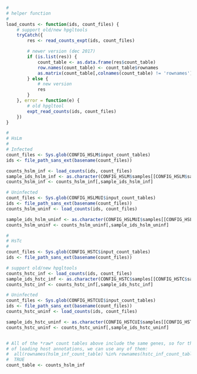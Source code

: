 ```r
#
# helper function
#
load_counts <- function(ids, count_files) {
    # support old/new hpgltools
    tryCatch({
        res <- read_counts_expt(ids, count_files)

        # newer version (dec 2017)
        if (is.list(res)) {
            count_table <- as.data.frame(res$count_table)
            row.names(count_table) <- count_table$rownames
            as.matrix(count_table[,colnames(count_table) != 'rownames'])
        } else {
            # new version
            res
        }
    }, error = function(e) {
        # old hpgltool
        expt_read_counts(ids, count_files)
    })
}

#
# HsLm
#
# Infected
count_files <- Sys.glob(CONFIG_HSLM$input_count_tables)
ids <- file_path_sans_ext(basename(count_files))

counts_hslm_inf <- load_counts(ids, count_files)
sample_ids_hslm_inf <- as.character(CONFIG_HSLM$samples[[CONFIG_HSLM$sample_id]])
counts_hslm_inf <- counts_hslm_inf[,sample_ids_hslm_inf]

# Uninfected
count_files <- Sys.glob(CONFIG_HSLMUI$input_count_tables)
ids <- file_path_sans_ext(basename(count_files))
counts_hslm_uninf <- load_counts(ids, count_files)

sample_ids_hslm_uninf <- as.character(CONFIG_HSLMUI$samples[[CONFIG_HSLMUI$sample_id]])
counts_hslm_uninf <- counts_hslm_uninf[,sample_ids_hslm_uninf]

#
# HsTc
#
count_files <- Sys.glob(CONFIG_HSTC$input_count_tables)
ids <- file_path_sans_ext(basename(count_files))

# support old/new hpgltools
counts_hstc_inf <- load_counts(ids, count_files)
sample_ids_hstc_inf <- as.character(CONFIG_HSTC$samples[[CONFIG_HSTC$sample_id]])
counts_hstc_inf <- counts_hstc_inf[,sample_ids_hstc_inf]

# Uninfected
count_files <- Sys.glob(CONFIG_HSTCUI$input_count_tables)
ids <- file_path_sans_ext(basename(count_files))
counts_hstc_uninf <- load_counts(ids, count_files)

sample_ids_hstc_uninf <- as.character(CONFIG_HSTCUI$samples[[CONFIG_HSTCUI$sample_id]])
counts_hstc_uninf <- counts_hstc_uninf[,sample_ids_hstc_uninf]


# All of the *raw* count tables above include the same genes, so for the purpose 
# of loading host annotations, we can use any of them:
#  all(rownames(hslm_inf_count_table) %in% rownames(hstc_inf_count_table))
#  TRUE
count_table <- counts_hslm_inf
```
